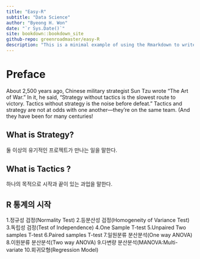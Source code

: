--- 
title: "Easy-R"
subtitle: "Data Science"
author: "Byeong H. Won" 
date: "`r Sys.Date()`"
site: bookdown::bookdown_site
github-repo: greenroadmaster/easy-R
description: "This is a minimal example of using the Rmarkdown to write a book."
---

# Preface

About 2,500 years ago, Chinese military strategist Sun Tzu wrote “The Art of War.” In it, he said, “Strategy without tactics is the slowest route to victory. Tactics without strategy is the noise before defeat.” Tactics and strategy are not at odds with one another—they’re on the same team. (And they have been for many centuries!



## What is Strategy?

둘 이상의 유기적인 프로젝트가 만나는 일을 말한다. 

## What is Tactics ?

하나의 목적으로 시작과 끝이 있는 과업을 말한다. 


## R 통계의 시작

1.정규성 검정(Normality Test)
2.등분산성 검정(Homogeneity of Variance Test)
3.독립성 검정(Test of Independence)
4.One Sample T-test
5.Unpaired Two samples T-test
6.Paired samples T-test
7.일원분류 분산분석(One way ANOVA)
8.이원분류 분산분석(Two way ANOVA)
9.다변량 분산분석(MANOVA:Multi-variate 
10.회귀모형(Regression Model)